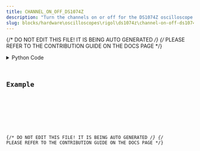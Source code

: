```yaml
---
title: CHANNEL_ON_OFF_DS1074Z
description: "Turn the channels on or off for the DS1074Z oscilloscope."
slug: blocks/hardware\oscilloscopes\rigol\ds1074z\channel-on-off-ds1074z
---
```


{/* DO NOT EDIT THIS FILE! IT IS BEING AUTO GENERATED */}
{/* PLEASE REFER TO THE CONTRIBUTION GUIDE ON THE DOCS PAGE */}


<PythonDocsDisplay docstring={docstring} />
<details>
<summary>Python Code</summary>



<Code code={pythonCode} lang="py" wrap theme="dracula" />

[Find this Flojoy Block on GitHub](https://github.com/flojoy-ai/blocks/blob/main/blocks/HARDWARE\OSCILLOSCOPES\RIGOL\DS1074Z\CHANNEL_ON_OFF_DS1074Z/CHANNEL_ON_OFF_DS1074Z.py)

</details>

## Example


<GetHelpWidget />


<AppDisplay app={app} blockName="CHANNEL_ON_OFF_DS1074Z" client:visible />


<Example />

{/* DO NOT EDIT THIS FILE! IT IS BEING AUTO GENERATED */}
{/* PLEASE REFER TO THE CONTRIBUTION GUIDE ON THE DOCS PAGE */}
